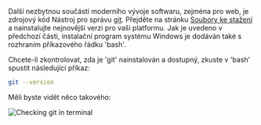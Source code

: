 Další nezbytnou součástí moderního vývoje softwaru, zejména pro web, je zdrojový kód
Nástroj pro správu [git](https://git-scm.com). Přejděte na stránku [Soubory ke stažení](https://git-scm.com/downloads)
a nainstalujte nejnovější verzi pro vaši platformu. Jak je uvedeno v předchozí části,
instalační program systému Windows je dodáván také s rozhraním příkazového řádku 'bash'.

Chcete-li zkontrolovat, zda je 'git' nainstalován a dostupný, zkuste v 'bash' spustit následující příkaz:

```bash
git --version
```

Měli byste vidět něco takového:

![Checking git in terminal](git.webp)
